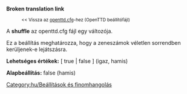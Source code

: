'''Broken translation link'''
:<small><< Vissza az [[Main/hu/openttd.cfg|openttd.cfg]]-hez (OpenTTD beállítófájl)</small>


A '''shuffle''' az openttd.cfg fájl egy változója.

Ez a beállítás meghatározza, hogy a zeneszámok véletlen sorrendben kerüljenek-e lejátszásra.


'''Lehetséges értékek:''' [ true | false ] (igaz, hamis)

'''Alapbeállítás:''' false (hamis)

[[Category:hu/Beállítások és finomhangolás]]